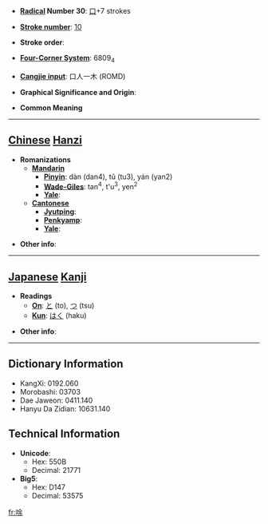 * '''[[Wiktionary:Chinese radical index| Radical]] Number 30''': [[Wiktionary:Chinese radical index 口|口]]+7 strokes

* '''[[Wiktionary:Chinese total strokes index|Stroke number]]''': [[Wiktionary:Chinese total strokes index 10|10]]

* '''Stroke order''': 

* '''[[Wiktionary:Chinese four corner index|Four-Corner System]]''': 6809<sub>4</sub>

* '''[[Wiktionary:Chinese Cangjie index|Cangjie input]]''': 口人一木 (ROMD)

* '''Graphical Significance and Origin''': 

* '''Common Meaning'''

----

== [[Chinese]] [[Hanzi]] ==

* '''Romanizations'''
** '''[[Mandarin]]'''
*** '''[[Pinyin]]''': dàn (dan4), tǔ (tu3), yán (yan2)
*** '''[[Wade-Giles]]''': tan<sup>4</sup>, t'u<sup>3</sup>, yen<sup>2</sup>
*** '''[[Yale]]''': 
** '''[[Cantonese]]'''
*** '''[[Jyutping]]''':
*** '''[[Penkyamp]]''': 
*** '''[[Yale]]''': 

* '''Other info''': 

----

== [[Japanese]] [[Kanji]] ==

* '''Readings'''
** '''[[On]]''': [[と]] (to), [[つ]] (tsu)
** '''[[Kun]]''': [[はく]] (haku)

* '''Other info''':  

----

== Dictionary Information ==

* KangXi: 0192.060
* Morobashi: 03703
* Dae Jaweon: 0411.140
* Hanyu Da Zidian: 10631.140

== Technical Information ==

* '''Unicode''':
** Hex: 550B
** Decimal: 21771
* '''Big5''':
** Hex: D147
** Decimal: 53575

[[fr:唋]]